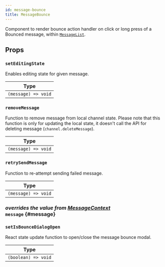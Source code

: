 ```yaml
---
id: message-bounce
title: MessageBounce
---
```



Component to render bounce action handler on click or long press of a Bounced message, within [`MessageList`](./message-list.mdx).

## Props

### `setEditingState`

Enables editing state for given message.

| Type                |
| ------------------- |
| `(message) => void` |

### `removeMessage`

Function to remove message from local channel state. Please note that this function is only for updating the local state, it doesn't call the API for deleting message (`channel.deleteMessage`).

| Type                |
| ------------------- |
| `(message) => void` |

### `retrySendMessage`

Function to re-attempt sending failed message.

| Type                |
| ------------------- |
| `(message) => void` |

### <div class="label description">_overrides the value from [MessageContext](../../contexts/message-context#message)_</div> `message` \{#message}

<MessageProp />

### `setIsBounceDialogOpen`

React state update function to open/close the message bounce modal.

| Type                |
| ------------------- |
| `(boolean) => void` |
